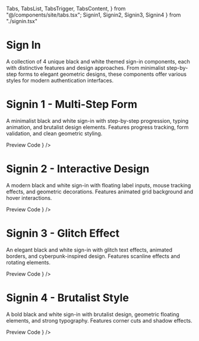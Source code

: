   Tabs,
  TabsList,
  TabsTrigger,
  TabsContent,
} from "@/components/site/tabs.tsx";
  Signin1,
  Signin2,
  Signin3,
  Signin4 } from "./signin.tsx"

# Sign In

A collection of 4 unique black and white themed sign-in components, each with distinctive features and design approaches. From minimalist step-by-step forms to elegant geometric designs, these components offer various styles for modern authentication interfaces.

# Signin 1 - Multi-Step Form
A minimalist black and white sign-in with step-by-step progression, typing animation, and brutalist design elements. Features progress tracking, form validation, and clean geometric styling.

<Tabs defaultValue="preview" className="">
  <TabsList>
    <TabsTrigger value="preview">Preview</TabsTrigger>
    <TabsTrigger value="code">Code</TabsTrigger>
  </TabsList>
  <TabsContent value="preview">
    <ComponentRenderer component={<Signin1 />} />
  </TabsContent>
  <TabsContent value="code">
    <CodeBlock filePath="src/app/components/signin/signin.tsx" />
  </TabsContent>
</Tabs>

# Signin 2 - Interactive Design
A modern black and white sign-in with floating label inputs, mouse tracking effects, and geometric decorations. Features animated grid background and hover interactions.

<Tabs defaultValue="preview" className="">
  <TabsList>
    <TabsTrigger value="preview">Preview</TabsTrigger>
    <TabsTrigger value="code">Code</TabsTrigger>
  </TabsList>
  <TabsContent value="preview">
    <ComponentRenderer component={<Signin2 />} />
  </TabsContent>
  <TabsContent value="code">
    <CodeBlock filePath="src/app/components/signin/signin.tsx" />
  </TabsContent>
</Tabs>

# Signin 3 - Glitch Effect
An elegant black and white sign-in with glitch text effects, animated borders, and cyberpunk-inspired design. Features scanline effects and rotating elements.

<Tabs defaultValue="preview" className="">
  <TabsList>
    <TabsTrigger value="preview">Preview</TabsTrigger>
    <TabsTrigger value="code">Code</TabsTrigger>
  </TabsList>
  <TabsContent value="preview">
    <ComponentRenderer component={<Signin3 />} />
  </TabsContent>
  <TabsContent value="code">
    <CodeBlock filePath="src/app/components/signin/signin.tsx" />
  </TabsContent>
</Tabs>

# Signin 4 - Brutalist Style
A bold black and white sign-in with brutalist design, geometric floating elements, and strong typography. Features corner cuts and shadow effects.

<Tabs defaultValue="preview" className="">
  <TabsList>
    <TabsTrigger value="preview">Preview</TabsTrigger>
    <TabsTrigger value="code">Code</TabsTrigger>
  </TabsList>
  <TabsContent value="preview">
    <ComponentRenderer component={<Signin4 />} />
  </TabsContent>
  <TabsContent value="code">
    <CodeBlock filePath="src/app/components/signin/signin.tsx" />
  </TabsContent>
</Tabs>

